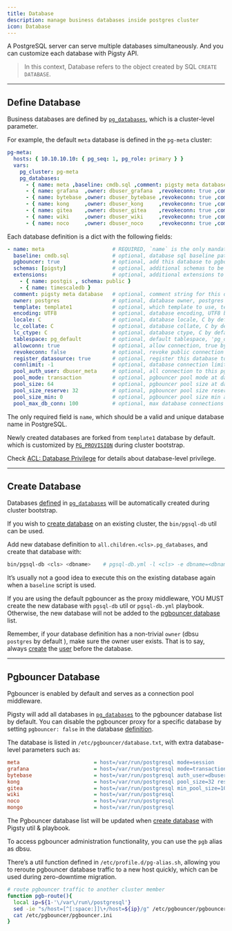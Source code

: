 ```yaml
---
title: Database
description: manage business databases inside postgres cluster
icon: Database
---
```


A PostgreSQL server can serve multiple databases simultaneously. And you can customize each database with Pigsty API.

> In this context, Database refers to the object created by SQL `CREATE DATABASE`.


------

## Define Database

Business databases are defined by [`pg_databases`](https://pigsty.io/docs/pgsql/param/#pg_databases), which is a cluster-level parameter.

For example, the default `meta` database is defined in the `pg-meta` cluster:

```yaml
pg-meta:
  hosts: { 10.10.10.10: { pg_seq: 1, pg_role: primary } }
  vars:
    pg_cluster: pg-meta
    pg_databases:
      - { name: meta ,baseline: cmdb.sql ,comment: pigsty meta database ,schemas: [pigsty] ,extensions: [{name: postgis, schema: public}, {name: timescaledb}]}
      - { name: grafana  ,owner: dbuser_grafana  ,revokeconn: true ,comment: grafana primary database }
      - { name: bytebase ,owner: dbuser_bytebase ,revokeconn: true ,comment: bytebase primary database }
      - { name: kong     ,owner: dbuser_kong     ,revokeconn: true ,comment: kong the api gateway database }
      - { name: gitea    ,owner: dbuser_gitea    ,revokeconn: true ,comment: gitea meta database }
      - { name: wiki     ,owner: dbuser_wiki     ,revokeconn: true ,comment: wiki meta database }
      - { name: noco     ,owner: dbuser_noco     ,revokeconn: true ,comment: nocodb database }
```

Each database definition is a dict with the following fields:

```yaml
- name: meta                      # REQUIRED, `name` is the only mandatory field of a database definition
  baseline: cmdb.sql              # optional, database sql baseline path, (relative path among ansible search path, e.g files/)
  pgbouncer: true                 # optional, add this database to pgbouncer database list? true by default
  schemas: [pigsty]               # optional, additional schemas to be created, array of schema names
  extensions:                     # optional, additional extensions to be installed: array of `{name[,schema]}`
    - { name: postgis , schema: public }
    - { name: timescaledb }
  comment: pigsty meta database   # optional, comment string for this database
  owner: postgres                 # optional, database owner, postgres by default
  template: template1             # optional, which template to use, template1 by default
  encoding: UTF8                  # optional, database encoding, UTF8 by default. (MUST same as template database)
  locale: C                       # optional, database locale, C by default.  (MUST same as template database)
  lc_collate: C                   # optional, database collate, C by default. (MUST same as template database)
  lc_ctype: C                     # optional, database ctype, C by default.   (MUST same as template database)
  tablespace: pg_default          # optional, default tablespace, 'pg_default' by default.
  allowconn: true                 # optional, allow connection, true by default. false will disable connect at all
  revokeconn: false               # optional, revoke public connection privilege. false by default. (leave connect with grant option to owner)
  register_datasource: true       # optional, register this database to grafana datasources? true by default
  connlimit: -1                   # optional, database connection limit, default -1 disable limit
  pool_auth_user: dbuser_meta     # optional, all connection to this pgbouncer database will be authenticated by this user
  pool_mode: transaction          # optional, pgbouncer pool mode at database level, default transaction
  pool_size: 64                   # optional, pgbouncer pool size at database level, default 64
  pool_size_reserve: 32           # optional, pgbouncer pool size reserve at database level, default 32
  pool_size_min: 0                # optional, pgbouncer pool size min at database level, default 0
  pool_max_db_conn: 100           # optional, max database connections at database level, default 100
```

The only required field is `name`, which should be a valid and unique database name in PostgreSQL.

Newly created databases are forked from `template1` database by default. which is customized by [`PG_PROVISION`](https://pigsty.io/docs/pgsql/param/#pg_provision) during cluster bootstrap.

Check [ACL: Database Privilege](https://pigsty.io/docs/pgsql/acl/#database-privilege) for details about database-level privilege.

------

## Create Database

Databases [defined](https://pigsty.io/docs/pgsql/db/#define-database) in [`pg_databases`](https://pigsty.io/docs/pgsql/param/#pg_databases) will be automatically created during cluster bootstrap.

If you wish to [create database](https://pigsty.io/docs/pgsql/admin/#create-database) on an existing cluster, the `bin/pgsql-db` util can be used.

Add new database definition to `all.children.<cls>.pg_databases`, and create that database with:

```bash
bin/pgsql-db <cls> <dbname>    # pgsql-db.yml -l <cls> -e dbname=<dbname>
```

It’s usually not a good idea to execute this on the existing database again when a `baseline` script is used.

If you are using the default pgbouncer as the proxy middleware, YOU MUST create the new database with `pgsql-db` util or `pgsql-db.yml` playbook. Otherwise, the new database will not be added to the [pgbouncer database](https://pigsty.io/docs/pgsql/db/#pgbouncer-database) list.

Remember, if your database definition has a non-trivial `owner` (dbsu `postgres` by default ), make sure the owner user exists. That is to say, always [create](https://pigsty.io/docs/pgsql/admin/#create-user) the [user](https://pigsty.io/docs/pgsql/user/) before the database.

------

## Pgbouncer Database

Pgbouncer is enabled by default and serves as a connection pool middleware.

Pigsty will add all databases in [`pg_databases`](https://pigsty.io/docs/pgsql/param/#pg_databases) to the pgbouncer database list by default. You can disable the pgbouncer proxy for a specific database by setting `pgbouncer: false` in the database [definition](https://pigsty.io/docs/pgsql/db/#define-database).

The database is listed in `/etc/pgbouncer/database.txt`, with extra database-level parameters such as:

```ini
meta                        = host=/var/run/postgresql mode=session
grafana                     = host=/var/run/postgresql mode=transaction
bytebase                    = host=/var/run/postgresql auth_user=dbuser_meta
kong                        = host=/var/run/postgresql pool_size=32 reserve_pool=64
gitea                       = host=/var/run/postgresql min_pool_size=10
wiki                        = host=/var/run/postgresql
noco                        = host=/var/run/postgresql
mongo                       = host=/var/run/postgresql
```

The Pgbouncer database list will be updated when [create database](https://pigsty.io/docs/pgsql/db/#create-database) with Pigsty util & playbook.

To access pgbouncer administration functionality, you can use the `pgb` alias as dbsu.

There’s a util function defined in `/etc/profile.d/pg-alias.sh`, allowing you to reroute pgbouncer database traffic to a new host quickly, which can be used during zero-downtime migration.

```bash
# route pgbouncer traffic to another cluster member
function pgb-route(){
  local ip=${1-'\/var\/run\/postgresql'}
  sed -ie "s/host=[^[:space:]]\+/host=${ip}/g" /etc/pgbouncer/pgbouncer.ini
  cat /etc/pgbouncer/pgbouncer.ini
}
```
